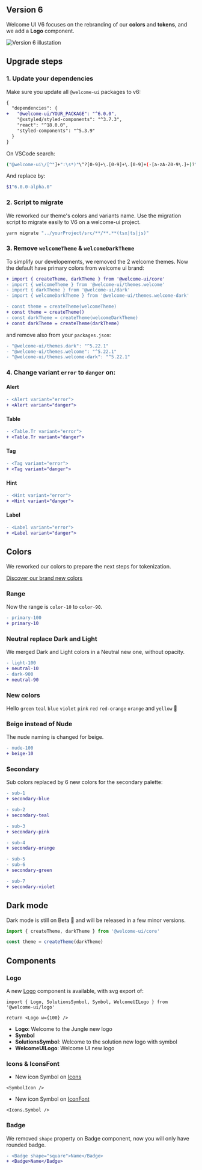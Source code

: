 ## Version 6

Welcome UI V6 focuses on the rebranding of our **colors** and **tokens**, and we add a **Logo** component.

![Version 6 illustation](https://github.com/user-attachments/assets/34259431-1bc3-4d97-84b7-e2048c7208da)

## Upgrade steps

### 1. Update your dependencies

Make sure you update all `@welcome-ui` packages to v6:

```diff
{
  "dependencies": {
+   "@welcome-ui/YOUR_PACKAGE": "^6.0.0",
    "@xstyled/styled-components": "^3.7.3",
    "react": "^18.0.0",
    "styled-components": "^5.3.9"
  }
}
```

On VSCode search:

```bash
("@welcome-ui\/[^"]+":\s*)"\^?[0-9]+\.[0-9]+\.[0-9]+(-[a-zA-Z0-9\.]+)?"
```

And replace by:

```bash
$1"6.0.0-alpha.0"
```

### 2. Script to migrate

We reworked our theme's colors and variants name. Use the migration script to migrate easily to V6 on a welcome-ui project.

```bash
yarn migrate "../yourProject/src/**/**.**(tsx|ts|js)"
```

### 3. Remove `welcomeTheme` & `welcomeDarkTheme`

To simplify our developements, we removed the 2 welcome themes. Now the default have primary colors from welcome ui brand:

```diff
+ import { createTheme, darkTheme } from '@welcome-ui/core'
- import { welcomeTheme } from '@welcome-ui/themes.welcome'
- import { darkTheme } from '@welcome-ui/dark'
- import { welcomeDarkTheme } from '@welcome-ui/themes.welcome-dark'

- const theme = createTheme(welcomeTheme)
+ const theme = createTheme()
- const darkTheme = createTheme(welcomeDarkTheme)
+ const darkTheme = createTheme(darkTheme)
```

and remove also from your `packages.json`:

```diff
- "@welcome-ui/themes.dark": "^5.22.1"
- "@welcome-ui/themes.welcome": "^5.22.1"
- "@welcome-ui/themes.welcome-dark": "^5.22.1"
```

### 4. Change variant `error` to `danger` on:

#### Alert

```diff
- <Alert variant="error">
+ <Alert variant="danger">
```

#### Table

```diff
- <Table.Tr variant="error">
+ <Table.Tr variant="danger">
```

#### Tag

```diff
- <Tag variant="error">
+ <Tag variant="danger">
```

#### Hint

```diff
- <Hint variant="error">
+ <Hint variant="danger">
```

#### Label

```diff
- <Label variant="error">
+ <Label variant="danger">
```

## Colors

We reworked our colors to prepare the next steps for tokenization.

[Discover our brand new colors](/foundations/theming/basics#colors)

### Range

Now the range is `color-10` to `color-90`.

```diff
- primary-100
+ primary-10
```

### Neutral replace Dark and Light

We merged Dark and Light colors in a Neutral new one, without opacity.

```diff
- light-100
+ neutral-10
- dark-900
+ neutral-90
```

### New colors

Hello `green` `teal` `blue` `violet` `pink` `red` `red-orange` `orange` and `yellow` 🥰

### Beige instead of Nude

The nude naming is changed for beige.

```diff
- nude-100
+ beige-10
```

### Secondary

Sub colors replaced by 6 new colors for the secondary palette:

```diff
- sub-1
+ secondary-blue
```

```diff
- sub-2
+ secondary-teal
```

```diff
- sub-3
+ secondary-pink
```

```diff
- sub-4
+ secondary-orange
```

```diff
- sub-5
- sub-6
+ secondary-green
```

```diff
- sub-7
+ secondary-violet
```

## Dark mode

Dark mode is still on Beta 🚨 and will be released in a few minor versions.

```jsx
import { createTheme, darkTheme } from '@welcome-ui/core'

const theme = createTheme(darkTheme)
```

## Components

### Logo

A new [Logo](/components/logo) component is available, with svg export of:

```tsx
import { Logo, SolutionsSymbol, Symbol, WelcomeUILogo } from '@welcome-ui/logo'

return <Logo w={100} />
```

- <strong>Logo</strong>: Welcome to the Jungle new logo
- <strong>Symbol</strong>
- <strong>SolutionsSymbol</strong>: Welcome to the solution new logo with symbol
- <strong>WelcomeUILogo</strong>: Welcome UI new logo

### Icons & IconsFont

- New icon Symbol on [Icons](/components/icon#welcome)

```tsx
<SymbolIcon />
```

- New icon Symbol on [IconFont](/components/icon-font#welcome)

```tsx
<Icons.Symbol />
```

### Badge

We removed `shape` property on Badge component, now you will only have rounded badge.

```diff
- <Badge shape="square">Name</Badge>
+ <Badge>Name</Badge>
```

